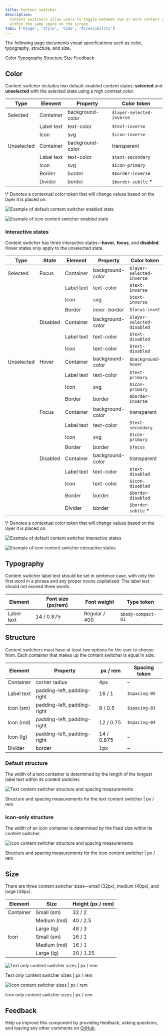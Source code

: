 ```yaml
---
title: Content switcher
description:
  Content switchers allow users to toggle between two or more content sections
  within the same space on the screen.
tabs: ['Usage', 'Style', 'Code', 'Accessibility']
---
```


<PageDescription>

The following page documents visual specifications such as color, typography,
structure, and size.

</PageDescription>

<AnchorLinks>

<AnchorLink>Color</AnchorLink>
<AnchorLink>Typography</AnchorLink>
<AnchorLink>Structure</AnchorLink>
<AnchorLink>Size</AnchorLink>
<AnchorLink>Feedback</AnchorLink>

</AnchorLinks>

## Color

Content switcher includes two default-enabled content states: **selected** and
**unselected** with the selected state using a high contrast color.

| Type       | Element    | Property         | Color token               |
| ---------- | ---------- | ---------------- | ------------------------- |
| Selected   | Container  | background-color | `$layer-selected-inverse` |
|            | Label text | text-color       | `$text-inverse`           |
|            | Icon       | svg              | `$icon-inverse`           |
| Unselected | Container  | background-color | transparent               |
|            | Label text | text-color       | `$text-secondary`         |
|            | Icon       | svg              | `$icon-primary`           |
|            | Border     | border           | `$border-inverse`         |
|            | Divider    | border           | `$border-subtle` \*       |

<Caption fullWidth>
  \* Denotes a contextual color token that will change values based on the layer
  it is placed on.
</Caption>

<Row>
<Column colLg={8}>

<Tabs>

<Tab label="Default">

![Example of default content switcher enabled state](images/content-switcher-style-color-enabled-text.png)

</Tab>

<Tab label="Icon">

![Example of icon content switcher enabled state](images/content-switcher-style-color-enabled-icon.png)

</Tab>

</Tabs>

</Column>
</Row>

### Interactive states

Content switcher has three interactive states—**hover**, **focus**, and
**disabled**. Hover states only apply to the unselected state.

| Type       | State    | Element    | Property         | Color token                |
| ---------- | -------- | ---------- | ---------------- | -------------------------- |
| Selected   | Focus    | Container  | background-color | `$layer-selected-inverse`  |
|            |          | Label text | text-color       | `$text-inverse`            |
|            |          | Icon       | svg              | `$text-inverse`            |
|            |          | Border     | inner-border     | `$focus-inset`             |
|            | Disabled | Container  | background-color | `$layer-selected-disabled` |
|            |          | Label text | text-color       | `$text-disabled`           |
|            |          | Icon       | text-color       | `$text-disabled`           |
| Unselected | Hover    | Container  | background-color | `$background-hover`        |
|            |          | Label text | text-color       | `$text-primary`            |
|            |          | Icon       | svg              | `$icon-primary`            |
|            |          | Border     | border           | `$border-inverse`          |
|            | Focus    | Container  | background-color | transparent                |
|            |          | Label text | text-color       | `$text-secondary`          |
|            |          | Icon       | svg              | `$icon-primary`            |
|            |          | Border     | border           | `$focus`                   |
|            | Disabled | Container  | background-color | transparent                |
|            |          | Label text | text-color       | `$text-disabled`           |
|            |          | Icon       | text-color       | `$icon-disabled`           |
|            |          | Border     | border           | `$border-disabled`         |
|            |          | Divider    | border           | `$border-subtle` \*        |

<Caption fullWidth>
  \* Denotes a contextual color token that will change values based on the layer
  it is placed on.
</Caption>

<Row>
<Column colLg={8}>

<Tabs>

<Tab label="Default">

![Example of default content switcher interactive states](images/content-switcher-style-color-text.png)

</Tab>

<Tab label="Icon">

![Example of icon content switcher interactive states](images/content-switcher-style-color-icon.png)

</Tab>

</Tabs>

</Column>
</Row>

## Typography

Content switcher label text should be set in sentence case, with only the first
word in a phrase and any proper nouns capitalized. The label text should not
exceed three words.

| Element    | Font size (px/rem) | Font weight   | Type token         |
| ---------- | ------------------ | ------------- | ------------------ |
| Label text | 14 / 0.875         | Regular / 400 | `$body-compact-01` |

## Structure

Content switchers must have at least two options for the user to choose from.
Each container that makes up the content switcher is equal in size.

| Element    | Property                    | px / rem   | Spacing token |
| ---------- | --------------------------- | ---------- | ------------- |
| Container  | corner radius               | 4px        | –             |
| Label text | padding-left, padding-right | 16 / 1     | `$spacing-05` |
| Icon (sm)  | padding-left, padding-right | 8 / 0.5    | `$spacing-03` |
| Icon (md)  | padding-left, padding-right | 12 / 0.75  | `$spacing-04` |
| Icon (lg)  | padding-left, padding-right | 14 / 0.875 | –             |
| Divider    | border                      | 1px        | –             |

### Default structure

The width of a text container is determined by the length of the longest label
text within its content switcher.

<div className="image--fixed">

![Text content switcher structure and spacing measurements](images/content-switcher-style-structure-text.png)

</div>

<Caption>
  Structure and spacing measurements for the text content switcher | px / rem
</Caption>

### Icon-only structure

The width of an icon container is determined by the fixed size within its
content switcher.

<div className="image--fixed">

![Icon content switcher structure and spacing measurements](images/content-switcher-style-structure-icon.png)

</div>

<Caption>
  Structure and spacing measurements for the icon content switcher | px / rem
</Caption>

## Size

There are three content switcher sizes—small (32px), medium (40px), and large
(48px).

| Element   | Size        | Height (px / rem) |
| --------- | ----------- | ----------------- |
| Container | Small (sm)  | 32 / 2            |
|           | Medium (md) | 40 / 2.5          |
|           | Large (lg)  | 48 / 3            |
| Icon      | Small (sm)  | 16 / 1            |
|           | Medium (md) | 16 / 1            |
|           | Large (lg)  | 20 / 1.25         |

<div className="image--fixed">

![Text only content switcher sizes | px / rem](images/content-switcher-style-size-text.png)

</div>

<Caption>Text only content switcher sizes | px / rem</Caption>

<div className="image--fixed">

![Icon content switcher sizes | px / rem](images/content-switcher-style-size-icon.png)

</div>

<Caption>Icon only content switcher sizes | px / rem</Caption>

## Feedback

Help us improve this component by providing feedback, asking questions, and
leaving any other comments on
[GitHub](https://github.com/carbon-design-system/carbon-website/issues/new?assignees=&labels=feedback&template=feedback.md).
